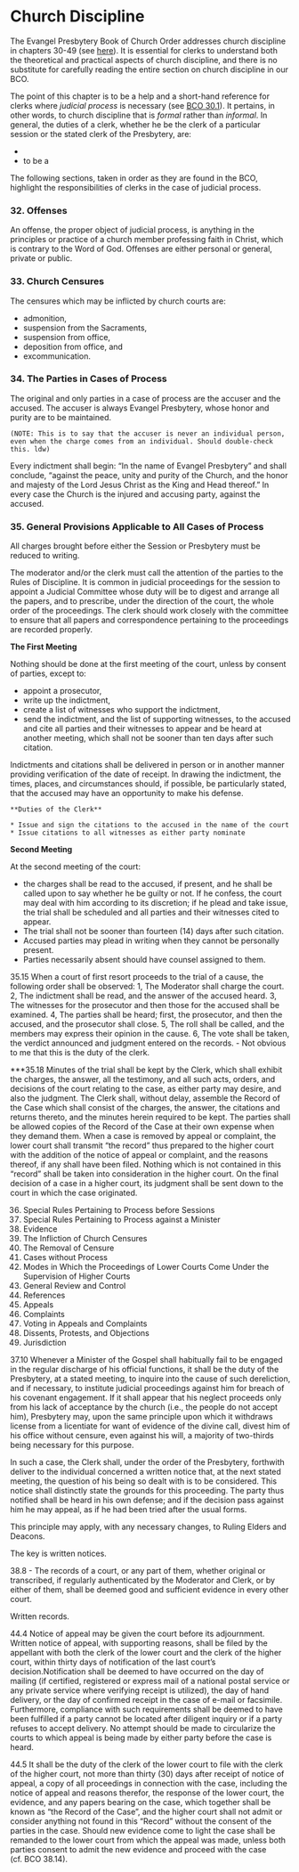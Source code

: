 # Church Discipline

The Evangel Presbytery Book of Church Order addresses church discipline in chapters 30-49 (see [here](https://evangel.pressbooks.com/chapter/30-discipline-its-nature-subjects-and-ends/)). It is essential for clerks to understand both the theoretical and practical aspects of church discipline, and there is no substitute for carefully reading the entire section on church discipline in our BCO.

The point of this chapter is to be a help and a short-hand reference for clerks where *judicial process* is necessary (see [BCO 30.1](https://evangel.pressbooks.com/chapter/30-discipline-its-nature-subjects-and-ends/)). It pertains, in other words, to church discipline that is *formal* rather than *informal*. In general, the duties of a clerk, whether he be the clerk of a particular session or the stated clerk of the Presbytery, are:

* 
* to be a 

The following sections, taken in order as they are found in the BCO, highlight the responsibilities of clerks in the case of judicial process.

### 32. Offenses

An offense, the proper object of judicial process, is anything in the principles or practice of a church member professing faith in Christ, which is contrary to the Word of God. Offenses are either personal or general, private or public.

### 33. Church Censures

The censures which may be inflicted by church courts are:

* admonition, 
* suspension from the Sacraments, 
* suspension from office, 
* deposition from office, and 
* excommunication. 

### 34. The Parties in Cases of Process

The original and only parties in a case of process are the accuser and the accused. The accuser is always Evangel Presbytery, whose honor and purity are to be maintained.

```
(NOTE: This is to say that the accuser is never an individual person, even when the charge comes from an individual. Should double-check this. ldw)
```

Every indictment shall begin: “In the name of Evangel Presbytery” and shall conclude, “against the peace, unity and purity of the Church, and the honor and majesty of the Lord Jesus Christ as the King and Head thereof.” In every case the Church is the injured and accusing party, against the accused.

### 35. General Provisions Applicable to All Cases of Process

All charges brought before either the Session or Presbytery must be reduced to writing.

The moderator and/or the clerk must call the attention of the parties to the Rules of Discipline. It is common in judicial proceedings for the session to appoint a Judicial Committee whose duty will be to digest and arrange all the papers, and to prescribe, under the direction of the court, the whole order of the proceedings. The clerk should work closely with the committee to ensure that all papers and correspondence pertaining to the proceedings are recorded properly.

**The First Meeting**

Nothing should be done at the first meeting of the court, unless by consent of parties, except to:

* appoint a prosecutor, 
* write up the indictment,
* create a list of witnesses who support the indictment,
* send the indictment, and the list of supporting witnesses, to the accused and cite all parties and their witnesses to appear and be heard at another meeting, which shall not be sooner than ten days after such citation. 

Indictments and citations shall be delivered in person or in another manner providing verification of the date of receipt. In drawing the indictment, the times, places, and circumstances should, if possible, be particularly stated, that the accused may have an opportunity to make his defense.

```
**Duties of the Clerk**

* Issue and sign the citations to the accused in the name of the court
* Issue citations to all witnesses as either party nominate

```

**Second Meeting**

At the second meeting of the court:

* the charges shall be read to the accused, if present, and he shall be called upon to say whether he be guilty or not. If he confess, the court may deal with him according to its discretion; if he plead and take issue, the trial shall be scheduled and all parties and their witnesses cited to appear.
* The trial shall not be sooner than fourteen (14) days after such citation. 
* Accused parties may plead in writing when they cannot be personally present.
* Parties necessarily absent should have counsel assigned to them.

35.15 When a court of first resort proceeds to the trial of a cause, the following order shall be observed: 1, The Moderator shall charge the court. 2, The indictment shall be read, and the answer of the accused heard. 3, The witnesses for the prosecutor and then those for the accused shall be examined. 4, The parties shall be heard; first, the prosecutor, and then the accused, and the prosecutor shall close. 5, The roll shall be called, and the members may express their opinion in the cause. 6, The vote shall be taken, the verdict announced and judgment entered on the records. - Not obvious to me that this is the duty of the clerk.

***35.18 Minutes of the trial shall be kept by the Clerk, which shall exhibit the charges, the answer, all the testimony, and all such acts, orders, and decisions of the court relating to the case, as either party may desire, and also the judgment. The Clerk shall, without delay, assemble the Record of the Case which shall consist of the charges, the answer, the citations and returns thereto, and the minutes herein required to be kept. The parties shall be allowed copies of the Record of the Case at their own expense when they demand them. When a case is removed by appeal or complaint, the lower court shall transmit “the record” thus prepared to the higher court with the addition of the notice of appeal or complaint, and the reasons thereof, if any shall have been filed. Nothing which is not contained in this “record” shall be taken into consideration in the higher court. On the final decision of a case in a higher court, its judgment shall be sent down to the court in which the case originated.

36. Special Rules Pertaining to Process before Sessions
37. Special Rules Pertaining to Process against a Minister
38. Evidence
39. The Infliction of Church Censures
40. The Removal of Censure
41. Cases without Process
42. Modes in Which the Proceedings of Lower Courts Come Under the Supervision of Higher Courts
43. General Review and Control
44. References
45. Appeals
46. Complaints
47. Voting in Appeals and Complaints
48. Dissents, Protests, and Objections
49. Jurisdiction


37.10 Whenever a Minister of the Gospel shall habitually fail to be engaged in the regular discharge of his official functions, it shall be the duty of the Presbytery, at a stated meeting, to inquire into the cause of such dereliction, and if necessary, to institute judicial proceedings against him for breach of his covenant engagement. If it shall appear that his neglect proceeds only from his lack of acceptance by the church (i.e., the people do not accept him), Presbytery may, upon the same principle upon which it withdraws license from a licentiate for want of evidence of the divine call, divest him of his office without censure, even against his will, a majority of two-thirds being necessary for this purpose.

In such a case, the Clerk shall, under the order of the Presbytery, forthwith deliver to the individual concerned a written notice that, at the next stated meeting, the question of his being so dealt with is to be considered. This notice shall distinctly state the grounds for this proceeding. The party thus notified shall be heard in his own defense; and if the decision pass against him he may appeal, as if he had been tried after the usual forms.

This principle may apply, with any necessary changes, to Ruling Elders and Deacons.

The key is written notices.

38.8 - The records of a court, or any part of them, whether original or transcribed, if regularly authenticated by the Moderator and Clerk, or by either of them, shall be deemed good and sufficient evidence in every other court.

Written records.

44.4 Notice of appeal may be given the court before its adjournment. Written notice of appeal, with supporting reasons, shall be filed by the appellant with both the clerk of the lower court and the clerk of the higher court, within thirty days of notification of the last court’s decision.Notification shall be deemed to have occurred on the day of mailing (if certified, registered or express mail of a national postal service or any private service where verifying receipt is utilized), the day of hand delivery, or the day of confirmed receipt in the case of e-mail or facsimile. Furthermore, compliance with such requirements shall be deemed to have been fulfilled if a party cannot be located after diligent inquiry or if a party refuses to accept delivery. No attempt should be made to circularize the courts to which appeal is being made by either party before the case is heard.

44.5 It shall be the duty of the clerk of the lower court to file with the clerk of the higher court, not more than thirty (30) days after receipt of notice of appeal, a copy of all proceedings in connection with the case, including the notice of appeal and reasons therefor, the response of the lower court, the evidence, and any papers bearing on the case, which together shall be known as “the Record of the Case”, and the higher court shall not admit or consider anything not found in this “Record” without the consent of the parties in the case. Should new evidence come to light the case shall be remanded to the lower court from which the appeal was made, unless both parties consent to admit the new evidence and proceed with the case (cf. BCO 38.14).
